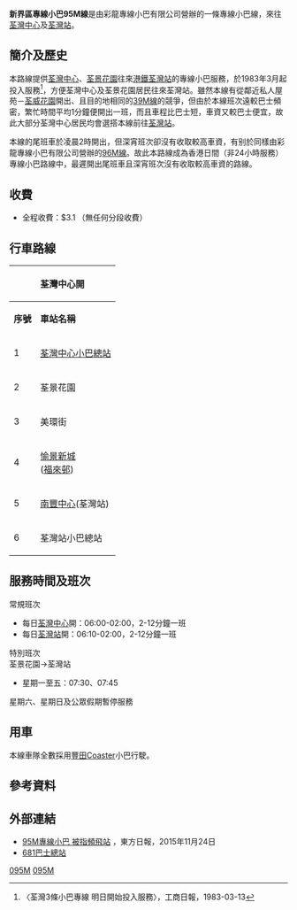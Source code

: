 {{公共汽車路線基礎資訊
|路線名稱=新界區專線小巴95M線
|代表圖像=050029 ToyotacoasterHW4765,NT95M.jpg
|經營者=彩龍專線小巴
|路線用車=[[豐田Coaster|豐田Coaster]]
|起點站=[[荃灣中心|荃灣中心]]
|途經地點=[[荃景花園|荃景花園]]、[[愉景新城|愉景新城]]
|終點站=[[荃灣站|荃灣站]]
|路線性質=
|全程行駛里程=
|全程行車時間=
|起點站服務時間=0600-0200
|終點站服務時間=0610-0200
|班次頻率=2-12分鐘一班
|特別班次=[[荃景花園|荃景花園]]→[[荃灣站|荃灣站]]
|全程收費=$3.4 <!-- $3.4 -->
|分段收費站點=
|服務時間以外替代路線=
|主要競爭交通=[[九龍巴士39M線|九龍巴士39M線]]、[[九龍巴士N39線|九龍巴士N39線]]
|備註=
|走線圖=NTMinibus95M RtMap.png
|走線圖說明=此線的走線圖
}}

'''新界區專線小巴95M線'''是由彩龍專線小巴有限公司營辦的一條專線小巴線，來往[[荃灣中心|荃灣中心]]及[[荃灣站|荃灣站]]。

==簡介及歷史==
本路線提供[[荃灣中心|荃灣中心]]、[[荃景花園|荃景花園]]往來[[港鐵|港鐵]][[荃灣站|荃灣站]]的專線小巴服務，於1983年3月起投入服務<ref>〈荃灣3條小巴專線 明日開始投入服務〉，工商日報，1983-03-13</ref>，方便荃灣中心及荃景花園居民往來荃灣站。雖然本線有從鄰近私人屋苑－[[荃威花園|荃威花園]]開出、且目的地相同的[[九龍巴士39M線|39M線]]的競爭，但由於本線班次遠較巴士頻密，繁忙時間平均1分鐘便開出一班，而且車程比巴士短，車資又較巴士便宜，故此大部分荃灣中心居民均會選搭本線前往[[荃灣站|荃灣站]]。

本線的尾班車於凌晨2時開出，但深宵班次卻沒有收取較高車資，有别於同樣由彩龍專線小巴有限公司營辦的[[新界區專線小巴96M線|96M線]]。故此本路線成為香港日間（非24小時服務）專線小巴路線中，最遲開出尾班車且深宵班次沒有收取較高車資的路線。

==收費==
*全程收費：$3.1 <!-- $3.4 -->（無任何分段收費）

==行車路線==
{| class="wikitable" style="text-align: center"
! colspan="3" |荃灣中心開|| colspan="3" |荃灣站開
|-
!'''序號'''||'''車站名稱'''||'''位置'''||'''序號'''||'''車站名稱'''||'''位置'''
|-
|1|| colspan="2" |[[荃灣中心|荃灣中心小巴總站]]||1|| colspan="2" |[[荃灣站|荃灣站小巴總站]]
|-
|2
|荃景花園|| rowspan="2" |[[荃景圍|荃景圍]]|| rowspan="3" |2|| rowspan="3" |[[力生廣場|力生廣場]]|| rowspan="3" |[[青山公路－荃灣段|青山公路－荃灣段]]
|-
|3||美環街
|-
|4||[[愉景新城|愉景新城]]<BR>([[福來邨|福來邨]])||[[青山公路－荃灣段|青山公路－荃灣段]]
|-
|5||[[南豐中心|南豐中心]](荃灣站)||[[西樓角路|西樓角路]]|| rowspan="2" |3|| rowspan="2" |匯利工業中心|| rowspan="3" |[[荃景圍|荃景圍]]
|-
| rowspan="3" |6
| colspan="2" rowspan="3" |荃灣站小巴總站
|-
|4||[[荃景花園|荃景花園]]
|-
|5|| colspan="2" |[[荃灣中心|荃灣中心小巴總站]]
|}

==服務時間及班次==
;常規班次
*每日[[荃灣中心|荃灣中心]]開：06:00-02:00，2-12分鐘一班
*每日[[荃灣站|荃灣站]]開：06:10-02:00，2-12分鐘一班

;特別班次
;荃景花園→荃灣站
*星期一至五：07:30、07:45

星期六、星期日及公眾假期暫停服務

==用車==
本線車隊全數採用[[豐田Coaster|豐田Coaster]]小巴行駛。

==參考資料==
{{reflist}}

==外部連結==
*[http://orientaldaily.on.cc/cnt/news/20151124/mobile/odn-20151124-1124_00196_003.html 95M專線小巴 被指頻飛站] {{Wayback|url=http://orientaldaily.on.cc/cnt/news/20151124/mobile/odn-20151124-1124_00196_003.html |date=20191122023334 }}，東方日報，2015年11月24日
*[http://www.681busterminal.com/version2/index.php?fi=a201&id=365 681巴士總站] {{Wayback|url=http://www.681busterminal.com/version2/index.php?fi=a201&id=365 |date=20190822045605 }}

{{荃灣區小巴路線列表}}

[[Category:新界區小巴路線|095M]]
[[Category:荃灣區小巴路線|095M]]